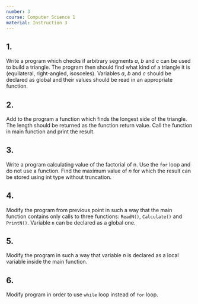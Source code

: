 ```yaml
---
number: 3
course: Computer Science 1
material: Instruction 3
---
```


## 1.
Write a program which checks if arbitrary segments $a$, $b$ and $c$ can be used to build a triangle.
The program then should find what kind of a triangle it is (equilateral, right-angled, isosceles).
Variables $a$, $b$ and $c$ should be declared as global and their values should be read in an appropriate function.

## 2.
Add to the program a function which finds the longest side of the triangle.
The length should be returned as the function return value.
Call the function in main function and print the result.

## 3.
Write a program calculating value of the factorial of n.
Use the `for` loop and do not use a function.
Find the maximum value of $n$ for which the result can be stored using int type without truncation.

## 4.
Modify the program from previous point in such a way that the main function contains only calls to three functions: `ReadN()`, `Calculate()` and `PrintN()`.
Variable `n` can be declared as a global one.

## 5.
Modify the program in such a way that variable $n$ is declared as a local variable inside the main function.

## 6.
Modify program in order to use `while` loop instead of `for` loop.
